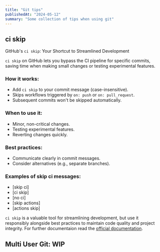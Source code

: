 ```yaml
---
title: "Git tips"
publishedAt: "2024-05-12"
summary: "Some collection of tips when using git"
---
```


## ci skip

GitHub's `ci skip`: Your Shortcut to Streamlined Development

`ci skip` on GitHub lets you bypass the CI pipeline for specific commits, saving time when making small changes or testing experimental features.

### How it works:

- Add `ci skip` to your commit message (case-insensitive).
- Skips workflows triggered by `on: push` or `on: pull_request`.
- Subsequent commits won't be skipped automatically.

### When to use it:

- Minor, non-critical changes.
- Testing experimental features.
- Reverting changes quickly.

### Best practices:

- Communicate clearly in commit messages.
- Consider alternatives (e.g., separate branches).

### Examples of skip ci messages:

- [skip ci]
- [ci skip]
- [no ci]
- [skip actions]
- [actions skip]

`ci skip` is a valuable tool for streamlining development, but use it responsibly alongside best practices to maintain code quality and project integrity.
For further documentaion read the [official documentation](https://docs.github.com/en/actions/managing-workflow-runs/skipping-workflow-runs).


## Multi User Git: WIP
